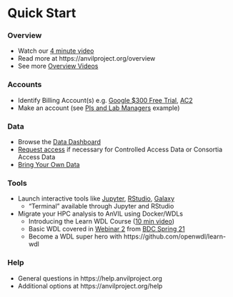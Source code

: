 # Quick Start

### Overview

- Watch our [4 minute video](https://jhudatascience.org/AnVIL_Book_Getting_Started/introduction.html)
- Read more at https://anvilproject.org/overview
- See more [Overview Videos](https://jhudatascience.org/AnVIL_Book_Getting_Started/overview-videos.html)

### Accounts

- Identify Billing Account(s) e.g. [Google $300 Free Trial](https://cloud.google.com/free/docs/gcp-free-tier), [AC2](https://anvilproject.org/news/2021/04/12/announcing-anvil-cloud-cost-credits-program)
- Make an account (see [PIs and Lab Managers](https://jhudatascience.org/AnVIL_Book_Getting_Started/account-setup-pis.html) example)


### Data

- Browse the [Data Dashboard](https://anvilproject.org/data)
- [Request access](https://anvilproject.org/learn/accessing-data/requesting-data-access) if necessary for Controlled Access Data or Consortia Access Data
- [Bring Your Own Data](https://jhudatascience.org/AnVIL_Book_Getting_Started/bring-your-own-data.html)

### Tools

- Launch interactive tools like [Jupyter](https://anvilproject.org/learn/data-analysts/jupyter-gsg-video), [RStudio](https://anvilproject.org/learn/data-analysts/rstudio-gsg-video), [Galaxy](https://anvilproject.org/learn/data-analysts/galaxy-gsg-video)
    - "Terminal" available through Jupyter and RStudio
- Migrate your HPC analysis to AnVIL using Docker/WDLs
    - Introducing the Learn WDL Course ([10 min video](https://www.youtube.com/watch?v=RtcW2Zdn_28))
    - Basic WDL covered in [Webinar 2](https://drive.google.com/drive/folders/1uSBSnXnMRE4e-KRMKiUIQG7Pxij9lXZx) from [BDC Spring 21](https://docs.google.com/document/d/13q6ofeMzObaG92Tfv7SaFMwdihQ_oXa9QZ3gmJqnAr4)
    - Become a WDL super hero with https://github.com/openwdl/learn-wdl

### Help

- General questions in https://help.anvilproject.org
- Additional options at https://anvilproject.org/help
